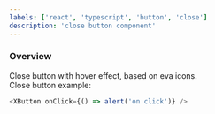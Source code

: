 ```yaml
---
labels: ['react', 'typescript', 'button', 'close']
description: 'close button component'
---
```



### Overview

Close button with hover effect, based on eva icons.  
Close button example:
```js live
<XButton onClick={() => alert('on click')} />
```